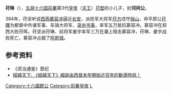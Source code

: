 '''苻琳'''（{{bd||？|384年|catIdx=F}}），[[五胡十六国|五胡十六国]][[前秦|前秦]]第3代[[皇帝|皇帝]]（[[天王_(君主)|天王]]）[[苻堅|苻堅]]的小儿子，封'''河间公'''。

384年，苻坚听说[[西燕|西燕]][[慕容冲|慕容冲]]逼近[[长安|长安]]，派抚军大将军[[苻方|苻方]]戍守[[骊山|骊山]]，命平原公[[苻暉|苻暉]]为都督中外诸军事、车骑大将军、[[录尚书事|录尚书事]]，率军五万抵抗慕容冲。慕容冲在郑西大败苻晖。苻坚派苻琳、前将军姜宇率军三万在灞上阻击慕容冲，苻琳、姜宇战败死亡，慕容冲占据了[[阿房宫|阿房城]]。

==参考资料==
*《资治通鉴》晋纪
*[https://books.google.com.tw/books?id=XDrJDwAAQBAJ&pg=PA171&lpg=PA171&dq=%E8%8B%BB%E7%90%B3&source=bl&ots=ralgUqYIut&sig=ACfU3U3E-Yxu0cHKYIHVauIm4vHbTlp04g&hl=zh-TW&sa=X&ved=2ahUKEwjPx9WF3czyAhVBFqYKHUEhAZQQ6AF6BAgLEAM#v=onepage&q=%E8%8B%BB%E7%90%B3&f=false 經緯天下: 《經緯天下》細訴由西晉末年開始近百年的動盪時局！]

[[Category:十六國郡公|Category:十六國郡公]]
[[Category:前秦皇族|Category:前秦皇族]]
[[Category:苻姓|L]]
